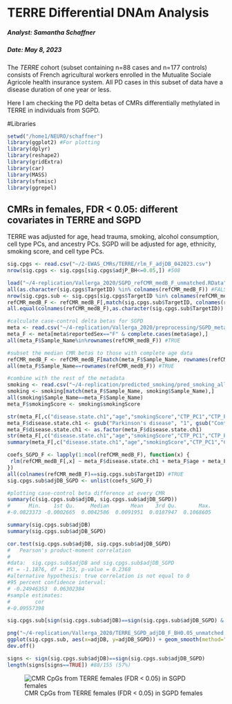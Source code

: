 TERRE Differential DNAm Analysis
===============================================================

##### Analyst: Samantha Schaffner
##### Date: May 8, 2023
  
The *TERRE* cohort (subset containing n=88 cases and n=177 controls) consists of French agricultural workers enrolled in the Mutualite Sociale Agricole health insurance system. All PD cases in this subset of data have a disease duration of one year or less. 

Here I am checking the PD delta betas of CMRs differentially methylated in TERRE in individuals from SGPD.

#Libraries
```r
setwd("/home1/NEURO/schaffner")
library(ggplot2) #For plotting
library(dplyr)
library(reshape2)
library(gridExtra)
library(car)
library(MASS)
library(sfsmisc)
library(ggrepel)
```

## CMRs in females, FDR < 0.05: different covariates in TERRE and SGPD

TERRE was adjusted for age, head trauma, smoking, alcohol consumption, cell type PCs, and ancestry PCs. SGPD will be adjusted for age, ethnicity, smoking score, and cell type PCs.

```r
sig.cpgs <- read.csv("~/2-EWAS_CMRs/TERRE/rlm_F_adjDB_042023.csv")
nrow(sig.cpgs <- sig.cpgs[sig.cpgs$adjP_BH<=0.05,]) #508

load("~/4-replication/Vallerga_2020/SGPD_refCMR_medB_F_unmatched.RData")
all(as.character(sig.cpgs$TargetID) %in% colnames(refCMR_medB_F)) #FALSE
nrow(sig.cpgs.sub <- sig.cpgs[sig.cpgs$TargetID %in% colnames(refCMR_medB_F),]) #155 CpGs in 450K CMRs
refCMR_medB_F <- refCMR_medB_F[,match(sig.cpgs.sub$TargetID, colnames(refCMR_medB_F))]
all.equal(colnames(refCMR_medB_F),as.character(sig.cpgs.sub$TargetID)) #TRUE

#calculate case-control delta betas for SGPD
meta <- read.csv("~/4-replication/Vallerga_2020/preprocessing/SGPD_meta_celltypePCs_age.csv")
meta_F <- meta[meta$reportedSex=="F" & complete.cases(meta$age),]
all(meta_F$Sample_Name%in%rownames(refCMR_medB_F)) #TRUE

#subset the median CMR betas to those with complete age data
refCMR_medB_F <- refCMR_medB_F[match(meta_F$Sample_Name, rownames(refCMR_medB_F)),]
all(meta_F$Sample_Name==rownames(refCMR_medB_F)) #TRUE

#combine with the rest of the metadata
smoking <- read.csv("~/4-replication/predicted_smoking/pred_smoking_all_cohorts.csv")
smoking <- smoking[match(meta_F$Sample_Name, smoking$Sample_Name),]
all(smoking$Sample_Name==meta_F$Sample_Name)
meta_F$smokingScore <- smoking$smokingScore

str(meta_F[,c("disease.state.ch1","age","smokingScore","CTP_PC1","CTP_PC2","CTP_PC3")])
meta_F$disease.state.ch1 <- gsub("Parkinson's disease", "1", gsub("Control","0", meta_F$disease.state.ch1))
meta_F$disease.state.ch1 <- as.factor(meta_F$disease.state.ch1)
str(meta_F[,c("disease.state.ch1","age","smokingScore","CTP_PC1","CTP_PC2","CTP_PC3")])
summary(meta_F[,c("disease.state.ch1","age","smokingScore","CTP_PC1","CTP_PC2","CTP_PC3")])

coefs_SGPD_F <- lapply(1:ncol(refCMR_medB_F), function(x) {
 rlm(refCMR_medB_F[,x] ~ meta_F$disease.state.ch1 + meta_F$age + meta_F$smokingScore + meta_F$CTP_PC1 + meta_F$CTP_PC2 + meta_F$CTP_PC3, psi = psi.huber, maxit=500)$coefficients[2]
})
all(colnames(refCMR_medB_F)==sig.cpgs.sub$TargetID) #TRUE
sig.cpgs.sub$adjDB_SGPD <- unlist(coefs_SGPD_F)

#plotting case-control beta difference at every CMR
summary(c(sig.cpgs.sub$adjDB, sig.cpgs.sub$adjDB_SGPD))
#      Min.    1st Qu.     Median       Mean    3rd Qu.       Max. 
#-0.0823373 -0.0002665  0.0042586  0.0091951  0.0187947  0.1068605 

summary(sig.cpgs.sub$adjDB)
summary(sig.cpgs.sub$adjDB_SGPD)

cor.test(sig.cpgs.sub$adjDB, sig.cpgs.sub$adjDB_SGPD)
#	Pearson's product-moment correlation
#
#data:  sig.cpgs.sub$adjDB and sig.cpgs.sub$adjDB_SGPD
#t = -1.1876, df = 153, p-value = 0.2368
#alternative hypothesis: true correlation is not equal to 0
#95 percent confidence interval:
# -0.24946353  0.06302384
#sample estimates:
#        cor 
#-0.09557398 

sig.cpgs.sub[sign(sig.cpgs.sub$adjDB)==sign(sig.cpgs.sub$adjDB_SGPD) & abs(sig.cpgs.sub$adjDB)>=0.03 & abs(sig.cpgs.sub$adjDB_SGPD)>=0.03,c("cmrGR","geneSymbol","adjDB","adjDB_SGPD")] #none

png("~/4-replication/Vallerga_2020/TERRE_SGPD_adjDB_F_BH0.05_unmatched.png", width=300, height=300)
ggplot(sig.cpgs.sub, aes(x=adjDB, y=adjDB_SGPD)) + geom_smooth(method="lm", col="grey") + geom_point(color="lightpink4", size=5, alpha=0.6) + theme_bw() + xlab("TERRE Adjusted Delta Beta") + ylab("SGPD Adjusted Delta Beta") + xlim(c(-0.16,0.16)) + ylim(c(-0.05,0.05)) + ggtitle("TERRE (n = 100) vs. SGPD (n = 612)") + coord_cartesian(clip="off")
dev.off()

signs <- sign(sig.cpgs.sub$adjDB)==sign(sig.cpgs.sub$adjDB_SGPD)
length(signs[signs==TRUE]) #88/155 (57%)
```
![CMR CpGs from TERRE females (FDR < 0.05) in SGPD females](/home1/NEURO/schaffner/4-replication/Vallerga_2020/TERRE_SGPD_adjDB_F_BH0.05_unmatched.png)